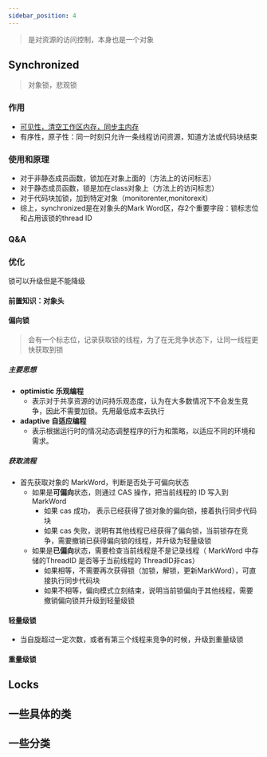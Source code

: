 ```yaml
---
sidebar_position: 4
---
```


> 是对资源的访问控制，本身也是一个对象
## Synchronized
> 对象锁，悲观锁
### 作用
* [可见性，清空工作区内存，同步主内存](/docs/basicKnowledge/programmingLanguage/Java/并发/基本概念#lock-monitor)
* 有序性，原子性：同一时刻只允许一条线程访问资源，知道方法或代码块结束
### 使用和原理
* 对于非静态成员函数，锁加在对象上面的（方法上的访问标志）
* 对于静态成员函数，锁是加在class对象上（方法上的访问标志）
* 对于代码块加锁，加到特定对象（monitorenter,monitorexit）
* 综上，synchronized是在对象头的Mark Word区，存2个重要字段：锁标志位和占用该锁的thread ID
### Q&A
### 优化
锁可以升级但是不能降级
#### 前置知识：对象头
#### 偏向锁
> 会有一个标志位，记录获取锁的线程，为了在无竞争状态下，让同一线程更快获取到锁
##### 主要思想
* **optimistic 乐观编程**
  * 表示对于共享资源的访问持乐观态度，认为在大多数情况下不会发生竞争，因此不需要加锁。先用最低成本去执行
* **adaptive 自适应编程**
  * 表示根据运行时的情况动态调整程序的行为和策略，以适应不同的环境和需求。
##### 获取流程
* 首先获取对象的 MarkWord，判断是否处于可偏向状态
  * 如果是**可偏向**状态，则通过 CAS 操作，把当前线程的 ID 写入到 MarkWord
    * 如果 cas 成功， 表示已经获得了锁对象的偏向锁，接着执行同步代码块
    * 如果 cas 失败，说明有其他线程已经获得了偏向锁，当前锁存在竞争，需要撤销已获得偏向锁的线程，并升级为轻量级锁
  * 如果是**已偏向**状态，需要检查当前线程是不是记录线程（ MarkWord 中存储的ThreadID 是否等于当前线程的 ThreadID非cas）
    * 如果相等，不需要再次获得锁（加锁，解锁，更新MarkWord），可直接执行同步代码块
    * 如果不相等，偏向模式立刻结束，说明当前锁偏向于其他线程，需要撤销偏向锁并升级到轻量级锁
#### 轻量级锁
* 当自旋超过一定次数，或者有第三个线程来竞争的时候，升级到重量级锁

#### 重量级锁

## Locks
## 一些具体的类
## 一些分类 

